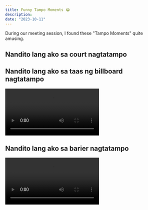 ```yaml
---
title: Funny Tampo Moments 😂
description:
date: "2023-10-11"
---
```


During our meeting session, I found these "Tampo Moments" quite amusing.

## Nandito lang ako sa court nagtatampo

<videocontrols>
  <source src="/tampo-moments/Nandito lang ako sa court nagtatampo.mp4" type="video/mp4">
</video>

## Nandito lang ako sa taas ng billboard nagtatampo

<video controls>
  <source src="/tampo-moments/Nandito lang ako sa taas ng billboard nagtatampo.mp4" type="video/mp4">
</video>

## Nandito lang ako sa barier nagtatampo

<video controls>
  <source src="/tampo-moments/Nandito lang ako sa barier nagtatampo.mp4" type="video/mp4">
</video>
